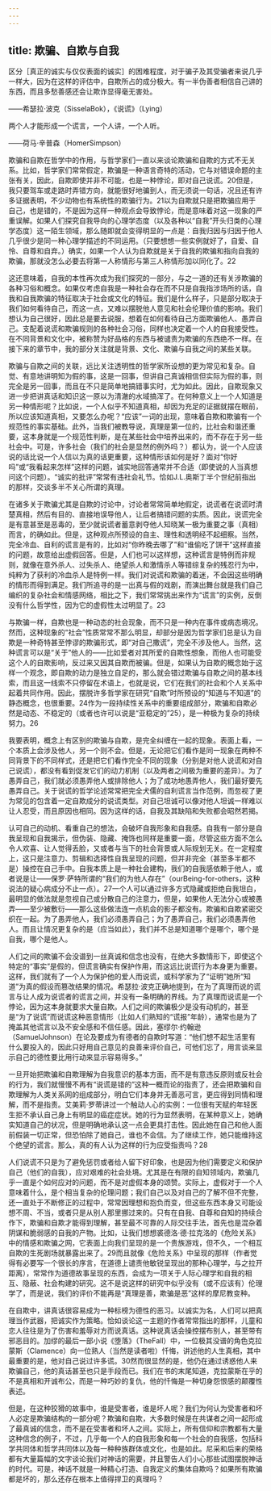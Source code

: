 ```yaml
---
---
---
```

title: 欺骗、自欺与自我
---




区分［真正的诚实与仅仅表面的诚实］的困难程度，对于骗子及其受骗者来说几乎一样大，因为在这样的评估中，自欺所占的成分极大。有一半伪善者相信自己讲的东西，而且多愁善感还会让欺诈显得毫无害处。

——希瑟拉·波克（SisselaBok），《说谎》（Lying）

两个人才能形成一个谎言，一个人讲，一个人听。

——荷马·辛普森（HomerSimpson）

欺骗和自欺在哲学中的作用，与哲学家们一直以来谈论欺骗和自欺的方式不无关系。比如，哲学家们常常假定，欺骗是一种语言奇特的活动，它与对错误命题的主张有关，因此，自欺即使并非不可能，也是一种悖论，即对自己说谎。20但是，我只要驾车或走路时弄错方向，就能很好地骗到人，而无须说一句话，况且还有许多证据表明，不少动物也有系统性的欺骗行为。21以为自欺就只是把欺骗应用于自己，也是错的，不是因为这样一种观点会导致悖论，而是意味着对这一现象的严重误解。如果人们探究自我导向的心理学态度（以及各种以“自我”开头归类的心理学态度）这一陌生领域，那么随即就会变得明显的一点是：自我归因与归因于他人几乎很少是同一种心理学描述的不同运用。（只要想想一些实例就好了，自爱、自怜、自尊和自弃。）确实，如果一个人认为自欺就是关于自我的欺骗和指向自我的欺骗，那就没怎么必要去将第一人称情形与第三人称情形加以同化了。22

这还意味着，自我的本性再次成为我们探究的一部分，与之一道的还有关涉欺骗的各种习俗和概念。如果仅考虑自我是一种社会存在而不只是自我指涉场所的话，自我和自我欺骗的特征取决于社会或文化的特征。我们是什么样子，只是部分取决于我们如何看待自己，而这一点，又难以摆脱他人意见和社会伦理价值的影响。我们想认为自己很好，因此总是要去说服，想着在如何看待自己方面欺骗他人、愚弄自己。支配着说谎和欺骗规则的各种社会习俗，同样也决定着一个人的自我接受性。在不同背景和文化中，被称赞为好品格的东西与被谴责为欺骗的东西绝不一样。在接下来的章节中，我的部分关注就是背景、文化、欺骗与自我之间的某些关联。

欺骗与自欺之间的关联，远比关注透明性的哲学家所设想的更为常见和复杂。自觉、有意地讲明知为假的事，这是一回事，但讲自己真诚相信但实际为假的事，则完全是另一回事，而且在不只是简单地搞错事实时，尤为如此。因此，自欺现象又进一步把讲真话和知识这一原以为清澈的水域搞浑了。在何种意义上一个人知道是另一种情形呢？比如说，一个人似乎不知道真相，却因为充足的证据就摆在眼前，所以应该知道真相，又要怎么办呢？“应该”一词的出现，意味着自欺和欺骗有一个规范性的事实基础。此外，当我们被教导说，真理是第一位的，比社会和谐还重要，这本身就是一个规范性判断，是在某些社会中培养出来的，而不存在于另一些社会中。可是，许多社会（我们的社会是显然的例外吗？）都认为，说一个人应该说的话比说一个人信以为真的话更重要，这种情形该如何是好？面对“你好吗”或“我看起来怎样”这样的问题，诚实地回答通常并不合适（即使说的人当真想问这个问题）。“诚实的批评”常常有违社会礼节。恰如J.L.奥斯丁半个世纪前指出的那样，交谈多半不关心所谓的真理。

在诸多关于欺骗尤其是自欺的讨论中，讨论者常常简单地假定，说谎者在说谎时清楚真相，然后有目的、直接地误导他人，让后者搞错问题的实质。因此，说谎完全是有意甚至是恶毒的，至少就说谎者蓄意剥夺他人知晓某一极为重要之事（真相）而言，的确如此。但是，这种观点所预设的自主、理性和透明经不起细察。当然，完全冷血、自利的谎言是有的，比如对“你昨晚去哪了”和“谁偷吃了饼干”这样直接的问题，故意给出虚假回答。但是，人们也可以这样想，这种谎言是特例而非规则，就像在意外杀人、过失杀人、绝望杀人和激情杀人等错综复杂的残忍行为中，纯粹为了获利的冷血杀人是特例一样。我们对说谎和欺骗的着迷，不会因这些明确的情形而得到满足。我们所追寻的是一出真与假的戏剧，而演出舞台就是我们自己编织的复杂社会和情感网络，相比之下，我们常常挑出来作为“谎言”的实例，反倒没有什么哲学性，因为它的虚假性太过明显了。23

与欺骗一样，自欺也是一种动态的社会现象，而不只是一种内在事件或病态境况。然而，这种现象的“社会”性质常常不那么明显，却部分是因为哲学家们总是认为自欺是一种奇特甚至悖谬的欺骗形式，即“对自己撒谎”，完全不涉及他人。当然，这种谎言可以是“关于”他人的——比如爱者对其所爱的自欺性想象，而他人也可能受这个人的自欺影响，反过来又因其自欺而被骗。但是，如果认为自欺的概念始于这样一个观念，即自欺的动力是独立自足的，那么就会错过欺骗与自欺之间的基本线索，而且这一线索不只停留在术语上，也就是说，它们在我们的社会和个人关系中起着共同作用。因此，摆脱许多哲学家在研究“自欺”时所预设的“知道与不知道”的静态概念，也很重要。24作为一段持续性关系中的重要组成部分，欺骗和自欺必然是动态、不稳定的（或者也许可以说是“亚稳定的”25），是一种极为复杂的持续努力。26

我要表明，概念上有区别的欺骗与自欺，是完全纠缠在一起的现象。表面上看，一个本质上会涉及他人，另一个则不会。但是，无论把它们看作是同一现象在两种不同背景下的不同样式，还是把它们看作完全不同的现象（分别是对他人说谎和对自己说谎），都没有看到促发它们的动力机制（以及两者之间极为重要的差异）。为了愚弄自己，我们就必须愚弄他人或排除他人；为了成功地愚弄他人，我们最好要先愚弄自己。关于说谎的哲学论述常常把完全犬儒的自利谎言当作范例，而忽视了更为常见的包含着一定自欺成分的说谎类型。对自己坦诚可以像对他人坦诚一样难以让人忍受，而且原因也相同。因为这样的话，自我及其缺陷和失败都会昭然若揭。

认可自己的动机、看重自己的想法，会破坏自我形象和自我感。自我有一部分是自我呈现和自我揭示，但伪装、隐藏、掩饰也同样是重要一面，尽管这些方面不怎么令人欢喜、让人觉得丢脸，又或者与当下的社会背景或人际规划无关。在一定程度上，这只是注意力、剪辑和选择性自我呈现的问题，但并非完全（甚至多半都不是）操控在自己手中。自我本质上是一种社会建构，我们的自我感依赖于他人，或者说是让——保罗·萨特所谓的“我们的为他人存在”（ourBeing-for-others，这种说法的疑心病成分不止一点）。27一个人可以通过许多方式隐藏或拒绝自我坦白，最明显的做法就是忽视自己或分散自己的注意力，但是，如果他人无法分心或被愚弄——至少被敷衍——那么这些做法连一点机会的影子都没有。欺骗和自欺紧密交织在一起。为了愚弄他人，我们必须愚弄自己；为了愚弄自己，我们必须愚弄他人。而且让情况更复杂的是（应当如此），我们并不总是知道哪个是哪个，哪个是自我，哪个是他人。

人们之间的欺骗不会没谱到一丝真诚和信念也没有，在绝大多数情形下，即使这个特定的“事实”是假的，但谎言确实有保护作用，而这远比说谎行为本身更为重要。这样，我们就有了一个人为保护他的爱人而说谎，或科学家为了“证明”她所“知道”为真的假设而篡改结果的情况。希瑟拉·波克正确地提到，在为了真理而说的谎言与让人成为说谎者的谎言之间，并没有一条明确的界线。为了真理而说谎是一个悖论，因为这本身就要求大量自欺。人们之间的欺骗极少是没有动机的，甚至是“为了说谎”而说谎这种恶意情形（比如人们熟知的“谎报”年龄），通常也是为了掩盖其他谎言以及不安全感和不信任感。因此，塞缪尔·约翰逊（SamuelJohnson）在论及要成为有德者的自欺时写道：“他们想不起生活里有什么要投入的，因此只好用自己意见的良善来评价自己，可他们忘了，用言谈来显示自己的德性要比用行动来显示容易得多。”

一旦开始把欺骗和自欺理解为自我意识的基本方面，而不是有意违反原则或反社会的行为，我们就慢慢不再有“说谎是错的”这种一概而论的指责了，还会把欺骗和自欺理解为人类关系网的组成部分，明白它们本身并无善恶可言，更应得到同情和理解，而不是指责。艾美莉·罗蒂讲过一个触动人心的实例：一位很有天赋的年轻医生拒不承认自己身上有明显的癌症症状。她的行为显然表明，在某种意义上，她确实知道自己的状况，但是明确地承认这一点会更具打击性。因此她在自己和他人面前假装一切正常，但恐怕除了她自己，谁也不会信。为了继续工作，她只能维持这个绝望的谎言。那么，真的有人认为这样的行为应受指责吗？28

人们说谎不只是为了避免惩罚或者给人留下好印象，也是因为他们需要定义和保护自己（他们的自我），应对艰难的社会处境。尤其是在有限的自知领域内，欺骗几乎一直是个如何应对的问题，而不是对虚假本身的颂赞。实际上，虚假对于一个人意味着什么，是个相当复杂的伦理问题；我们自己以及对自己的了解不但不完整，还一直处于不断修正的过程中，常常因理想和抱负而变，但这些东西本身又可能设想不周、不当，或者只是从别人那里挪过来的。只有在自我、自尊和自知的持续合作下，欺骗和自欺才能得到理解，甚至最不可靠的人际交往手法，首先也是混杂着阴谋和脆弱感的自我的产物。比如，让我们想想裘德洛·德·拉克洛的《危险关系》中的情感和欺骗之网，它表面上向我们呈现的是一个贵族游戏，但不久，一个相互自欺的生死剧场就暴露出来了。29而且就像《危险关系》中呈现的那样（作者觉得有必要写一个很长的序言，在道德上谴责他敏锐呈现出的那种心理学，与之拉开距离），常常作为道德故事呈现的东西，会成为一项关于人际心理学和自我的相互、隐蔽、社会构建的研究。这不是说这样的研究中似乎没有（或不应该有）伦理学了，而是说，我们的评价不能再是“真理是善，欺骗是恶”这样的摩尼教变种。

在自欺中，讲真话很容易成为一种标榜为德性的恶习。以诚实为名，人们可以把真理当作武器，把诚实作为策略。恰如谈论这一主题的作者常常指出的那样，儿童和恋人往往是为了伤害和羞辱对方而说真话。这种说真话会操控摆布别人，甚至带有邪恶目的。加缪的最后一部小说《堕落》（TheFall）中，一位极其没谱的角色克拉蒙斯（Clamence）向一位熟人（当然是读者啦）忏悔，讲述他的人生真相，其中最重要的是，他对自己说过许多谎。30然而很显然的是，他仍在通过诱惑他人来欺骗自己，他的真话甚至也只是手段而已。我们在书的末尾知道，克拉蒙斯在乎的不是真相和开诚布公，而是一种巧妙的复仇，他的忏悔是一种切身怨恨感的颠覆性表述。

但是，在这种狡猾的故事中，谁是受害者，谁是坏人呢？我们为何认为受害者和坏人必定是欺骗结构的一部分呢？欺骗和自欺，大多数时候是在共谋者之间一起形成了最真诚的信念，而不是在受害者和坏人之间。实际上，所有信仰和宗教都有大量这种信念的例子，不过，几乎每一个人的自我形象和每一个社会的自我感，包括科学共同体和哲学共同体以及每一种种族群体或文化，也是如此。尼采和后来的荣格都有大量篇幅的文字谈论我们对神话的需要，并且警告人们小心那些试图摆脱神话的时代。可是，神话不就是一种精心打造、自我定义的集体自欺吗？如果所有欺骗都是坏的，那么还存在根本上值得捍卫的真理吗？